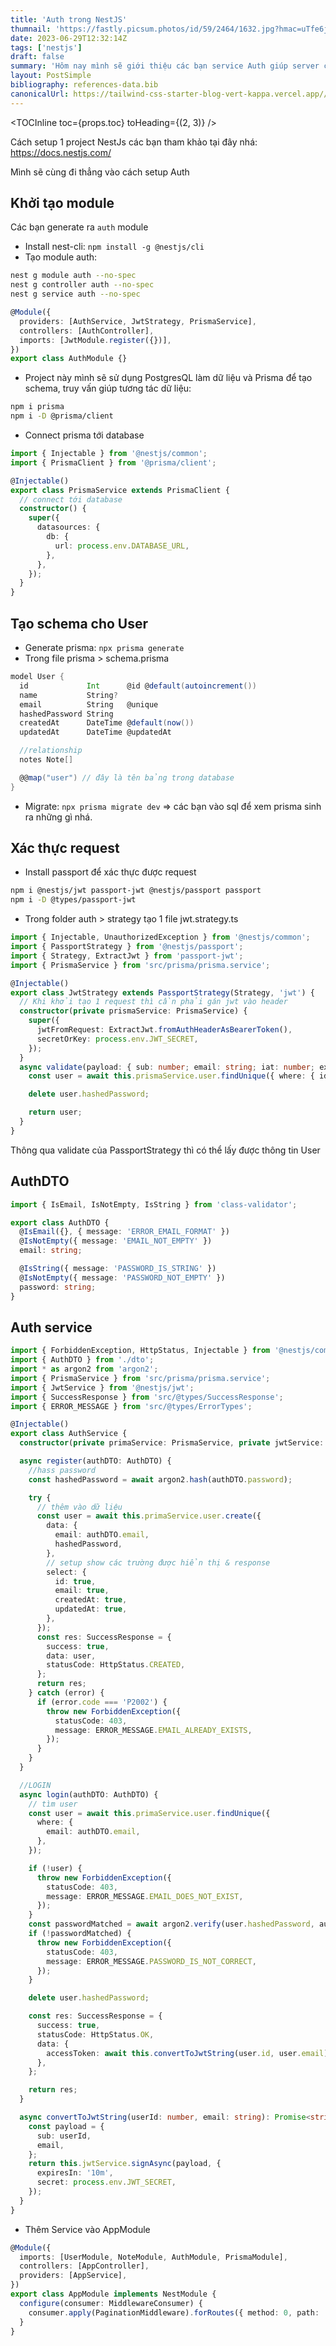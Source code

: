 ```yaml
---
title: 'Auth trong NestJS'
thumnail: 'https://fastly.picsum.photos/id/59/2464/1632.jpg?hmac=uTfe6jCzLvCzANvJgtpo-a0fKhO8BvjpwLNYX3lqx_Q'
date: 2023-06-29T12:32:14Z
tags: ['nestjs']
draft: false
summary: 'Hôm nay mình sẽ giới thiệu các bạn service Auth giúp server của chúng ta có thể nhận biết được thông tin của client. Bạn là ai? Chức vụ của bạn là gì? Bạn có thể làm được gì trong hệ thống của tôi?'
layout: PostSimple
bibliography: references-data.bib
canonicalUrl: https://tailwind-css-starter-blog-vert-kappa.vercel.app//blog/new-features-in-v1/
---
```


<TOCInline toc={props.toc} toHeading={(2, 3)} />

Cách setup 1 project NestJs các bạn tham khảo tại đây nhá: https://docs.nestjs.com/

Mình sẽ cùng đi thẳng vào cách setup Auth

## Khởi tạo module

Các bạn generate ra `auth` module

- Install nest-cli: `npm install -g @nestjs/cli`
- Tạo module auth:

```BASH
nest g module auth --no-spec
nest g controller auth --no-spec
nest g service auth --no-spec
```

```Typescript
@Module({
  providers: [AuthService, JwtStrategy, PrismaService],
  controllers: [AuthController],
  imports: [JwtModule.register({})],
})
export class AuthModule {}
```

- Project này mình sẽ sử dụng PostgresQL làm dữ liệu và Prisma để tạo schema, truy vấn giúp tương tác dữ liệu:

```BASH
npm i prisma
npm i -D @prisma/client
```

- Connect prisma tới database

```Typescript
import { Injectable } from '@nestjs/common';
import { PrismaClient } from '@prisma/client';

@Injectable()
export class PrismaService extends PrismaClient {
  // connect tới database
  constructor() {
    super({
      datasources: {
        db: {
          url: process.env.DATABASE_URL,
        },
      },
    });
  }
}
```

## Tạo schema cho User

- Generate prisma: `npx prisma generate`
- Trong file prisma > schema.prisma

```Scala
model User {
  id             Int      @id @default(autoincrement())
  name           String?
  email          String   @unique
  hashedPassword String
  createdAt      DateTime @default(now())
  updatedAt      DateTime @updatedAt

  //relationship
  notes Note[]

  @@map("user") // đây là tên bảng trong database
}

```

- Migrate: `npx prisma migrate dev` => các bạn vào sql để xem prisma sinh ra những gì nhá.

## Xác thực request

- Install passport để xác thực được request

```BASH
npm i @nestjs/jwt passport-jwt @nestjs/passport passport
npm i -D @types/passport-jwt
```

- Trong folder auth > strategy tạo 1 file jwt.strategy.ts

```TYPESCRIPT
import { Injectable, UnauthorizedException } from '@nestjs/common';
import { PassportStrategy } from '@nestjs/passport';
import { Strategy, ExtractJwt } from 'passport-jwt';
import { PrismaService } from 'src/prisma/prisma.service';

@Injectable()
export class JwtStrategy extends PassportStrategy(Strategy, 'jwt') {
  // Khi khởi tạo 1 request thì cần phải gán jwt vào header
  constructor(private prismaService: PrismaService) {
    super({
      jwtFromRequest: ExtractJwt.fromAuthHeaderAsBearerToken(),
      secretOrKey: process.env.JWT_SECRET,
    });
  }
  async validate(payload: { sub: number; email: string; iat: number; exp: number }) {
    const user = await this.prismaService.user.findUnique({ where: { id: payload.sub } });

    delete user.hashedPassword;

    return user;
  }
}
```

Thông qua validate của PassportStrategy thì có thể lấy được thông tin User

## AuthDTO

```TYPESCRIPT
import { IsEmail, IsNotEmpty, IsString } from 'class-validator';

export class AuthDTO {
  @IsEmail({}, { message: 'ERROR_EMAIL_FORMAT' })
  @IsNotEmpty({ message: 'EMAIL_NOT_EMPTY' })
  email: string;

  @IsString({ message: 'PASSWORD_IS_STRING' })
  @IsNotEmpty({ message: 'PASSWORD_NOT_EMPTY' })
  password: string;
}
```

## Auth service

```TYPESCRIPT
import { ForbiddenException, HttpStatus, Injectable } from '@nestjs/common';
import { AuthDTO } from './dto';
import * as argon2 from 'argon2';
import { PrismaService } from 'src/prisma/prisma.service';
import { JwtService } from '@nestjs/jwt';
import { SuccessResponse } from 'src/@types/SuccessResponse';
import { ERROR_MESSAGE } from 'src/@types/ErrorTypes';

@Injectable()
export class AuthService {
  constructor(private primaService: PrismaService, private jwtService: JwtService) {}

  async register(authDTO: AuthDTO) {
    //hass password
    const hashedPassword = await argon2.hash(authDTO.password);

    try {
      // thêm vào dữ liệu
      const user = await this.primaService.user.create({
        data: {
          email: authDTO.email,
          hashedPassword,
        },
        // setup show các trường được hiển thị & response
        select: {
          id: true,
          email: true,
          createdAt: true,
          updatedAt: true,
        },
      });
      const res: SuccessResponse = {
        success: true,
        data: user,
        statusCode: HttpStatus.CREATED,
      };
      return res;
    } catch (error) {
      if (error.code === 'P2002') {
        throw new ForbiddenException({
          statusCode: 403,
          message: ERROR_MESSAGE.EMAIL_ALREADY_EXISTS,
        });
      }
    }
  }

  //LOGIN
  async login(authDTO: AuthDTO) {
    // tìm user
    const user = await this.primaService.user.findUnique({
      where: {
        email: authDTO.email,
      },
    });

    if (!user) {
      throw new ForbiddenException({
        statusCode: 403,
        message: ERROR_MESSAGE.EMAIL_DOES_NOT_EXIST,
      });
    }
    const passwordMatched = await argon2.verify(user.hashedPassword, authDTO.password);
    if (!passwordMatched) {
      throw new ForbiddenException({
        statusCode: 403,
        message: ERROR_MESSAGE.PASSWORD_IS_NOT_CORRECT,
      });
    }

    delete user.hashedPassword;

    const res: SuccessResponse = {
      success: true,
      statusCode: HttpStatus.OK,
      data: {
        accessToken: await this.convertToJwtString(user.id, user.email),
      },
    };

    return res;
  }

  async convertToJwtString(userId: number, email: string): Promise<string> {
    const payload = {
      sub: userId,
      email,
    };
    return this.jwtService.signAsync(payload, {
      expiresIn: '10m',
      secret: process.env.JWT_SECRET,
    });
  }
}
```

- Thêm Service vào AppModule

```TYPESCRIPT
@Module({
  imports: [UserModule, NoteModule, AuthModule, PrismaModule],
  controllers: [AppController],
  providers: [AppService],
})
export class AppModule implements NestModule {
  configure(consumer: MiddlewareConsumer) {
    consumer.apply(PaginationMiddleware).forRoutes({ method: 0, path: '*' });
  }
}
```
